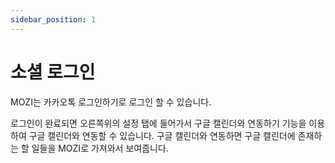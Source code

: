 ```yaml
---
sidebar_position: 1
---
```



# 소셜 로그인

<ReactPlayer playing controls url="/tutorial/kakaologin.mp4" />

MOZI는 카카오톡 로그인하기로 로그인 할 수 있습니다.

[](https://user-images.githubusercontent.com/63354527/202935579-fffd0bc4-40c9-4c53-9448-09e963357e17.png)

로그인이 완료되면 오른쪽위의 설정 탭에 들어가서 구글 캘린더와 연동하기 기능을 이용하여 구글 캘린더와 연동할 수 있습니다.
구글 캘린더와 연동하면 구글 캘린더에 존재하는 할 일들을 MOZI로 가져와서 보여줍니다.

